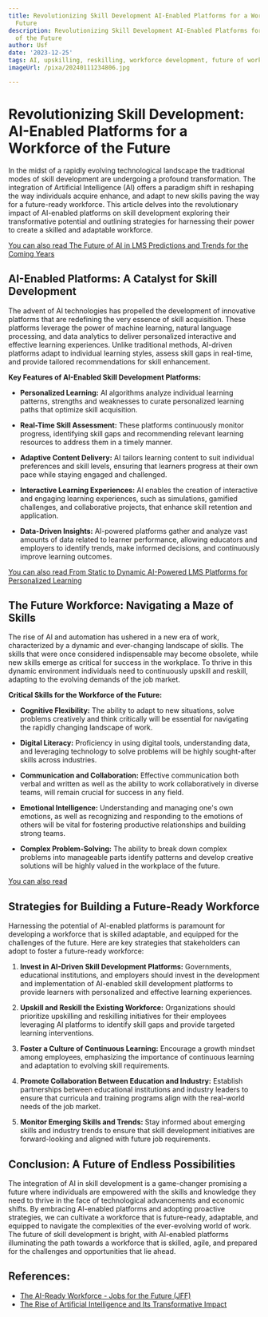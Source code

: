 ```yaml
---
title: Revolutionizing Skill Development AI-Enabled Platforms for a Workforce of the
  Future
description: Revolutionizing Skill Development AI-Enabled Platforms for a Workforce
  of the Future
author: Usf
date: '2023-12-25'
tags: AI, upskilling, reskilling, workforce development, future of work
imageUrl: /pixa/20240111234806.jpg

---
```

# Revolutionizing Skill Development: AI-Enabled Platforms for a Workforce of the Future

In the midst of a rapidly evolving technological landscape the  traditional modes of  skill development are undergoing a profound transformation. The integration of  Artificial Intelligence (AI) offers a paradigm shift in reshaping the way individuals acquire enhance, and adapt to new skills  paving the way for a  future-ready workforce. This article delves into the revolutionary impact of AI-enabled platforms on skill development exploring their  transformative potential and outlining  strategies for harnessing their power to create a skilled and adaptable workforce.

[You can  also read The Future of AI in LMS  Predictions and  Trends for the Coming Years](The%20Future%20of%20AI%20in%20LMS%20Predictions%20and%20Trends%20for%20the%20Coming%20Years)


##  AI-Enabled Platforms: A Catalyst for Skill  Development

The advent of AI technologies has propelled the development  of innovative platforms that are redefining  the very essence of skill acquisition.  These  platforms leverage the power  of  machine learning, natural language processing, and data analytics to deliver personalized interactive and effective learning experiences. Unlike  traditional methods, AI-driven platforms adapt  to individual learning styles, assess skill gaps in real-time, and provide tailored recommendations for skill enhancement.

**Key Features of  AI-Enabled Skill Development Platforms:**

- **Personalized Learning:** AI algorithms analyze individual learning patterns, strengths and weaknesses to curate personalized learning paths that optimize skill acquisition.


- **Real-Time Skill Assessment:** These  platforms continuously monitor progress,  identifying skill gaps and recommending  relevant learning resources to address them in a timely  manner.


- **Adaptive Content Delivery:** AI tailors learning content to suit individual  preferences and skill  levels, ensuring that learners progress at their own pace  while staying engaged and challenged.


- **Interactive Learning Experiences:** AI enables the creation of interactive and engaging learning experiences, such as simulations, gamified challenges, and  collaborative projects, that enhance skill retention and  application.


- **Data-Driven Insights:** AI-powered platforms  gather and  analyze vast amounts of data related to learner performance, allowing educators and employers to  identify trends, make informed decisions, and continuously improve learning outcomes.

[You  can also read  From Static to Dynamic AI-Powered LMS  Platforms for Personalized Learning](From%20Static%20to%20Dynamic%20AI-Powered%20LMS%20Platforms%20for%20Personalized%20Learning)


## The Future Workforce: Navigating a Maze of Skills

The rise of AI and automation  has  ushered in a new era of work, characterized by  a dynamic and ever-changing  landscape of skills. The skills that were once considered indispensable may become obsolete, while new skills emerge as critical for success in the workplace. To thrive  in this dynamic environment individuals need to continuously upskill and reskill, adapting to the evolving demands of the job market.

**Critical Skills for the Workforce of the Future:**

- **Cognitive Flexibility:** The ability to adapt to new situations, solve problems creatively and  think  critically will be essential for navigating the rapidly changing landscape of work.


- **Digital Literacy:** Proficiency in using digital tools, understanding data, and  leveraging  technology to solve problems will be highly sought-after skills across industries.


-  **Communication and Collaboration:** Effective communication  both verbal and  written  as well as  the ability to work collaboratively in diverse teams, will remain crucial for success in any  field.


- **Emotional Intelligence:** Understanding and managing one's own emotions, as well as recognizing and responding to the emotions of others will be vital for fostering productive relationships and building strong teams.


- **Complex Problem-Solving:** The ability to break down complex problems into manageable parts identify patterns and develop creative  solutions will be highly valued in the workplace  of the future.

[You  can also read ]()


## Strategies for Building a Future-Ready Workforce

Harnessing the potential of AI-enabled platforms is paramount for developing a workforce that is  skilled adaptable, and equipped for the challenges of the future.  Here  are key  strategies that  stakeholders can adopt to foster a future-ready workforce:

1. **Invest in AI-Driven Skill Development Platforms:** Governments, educational institutions, and employers should  invest in the development and implementation of AI-enabled skill  development platforms to provide  learners with personalized and effective learning experiences.


2. **Upskill  and Reskill the Existing Workforce:** Organizations should  prioritize upskilling and reskilling initiatives for their employees leveraging AI platforms to identify skill gaps and provide targeted learning interventions.


3. **Foster a Culture of Continuous Learning:**  Encourage a growth mindset among employees, emphasizing the importance of continuous learning  and adaptation to evolving skill requirements.


4. **Promote Collaboration Between Education and Industry:** Establish partnerships between educational institutions and industry leaders to ensure  that curricula and training  programs align with the real-world needs of the  job market.


5. **Monitor Emerging Skills and Trends:** Stay informed about emerging skills and industry trends to ensure that skill development initiatives are forward-looking  and aligned  with future job requirements.

## Conclusion: A Future of Endless Possibilities

The integration of AI  in skill  development is a game-changer promising a future where individuals are empowered with the skills and  knowledge they need to  thrive in the face  of technological advancements and economic shifts. By embracing AI-enabled platforms and adopting proactive strategies, we can cultivate a workforce that is future-ready, adaptable, and equipped to navigate the complexities of the ever-evolving  world of work. The  future of  skill  development is  bright, with AI-enabled platforms illuminating the path towards a workforce that is skilled, agile,  and prepared for the challenges and opportunities that lie ahead.

## References:
- [The AI-Ready Workforce - Jobs for the Future (JFF)](https://info.jff.org/ai-ready)
- [The Rise of Artificial Intelligence and Its Transformative Impact](https://www.linkedin.com/pulse/reimagining-future-artificial-intelligences-impact-workforce-badiru?utm_source=rss&utm_campaign=articles_sitemaps&utm_medium=google_news)
